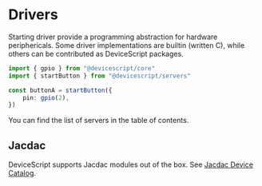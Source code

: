 # Drivers

Starting driver provide a programming abstraction for hardware periphericals.
Some driver implementations are builtin (written C),
while others can be contributed as DeviceScript packages.

```ts
import { gpio } from "@devicescript/core"
import { startButton } from "@devicescript/servers"

const buttonA = startButton({
    pin: gpio(2),
})
```

You can find the list of servers in the table of contents.

## Jacdac

DeviceScript supports Jacdac modules out of the box.
See [Jacdac Device Catalog](https://microsoft.github.io/jacdac-docs/devices/).
